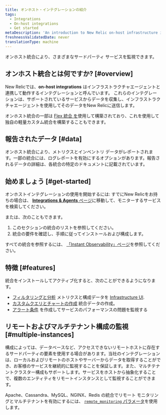 ```yaml
---
title: オンホスト・インテグレーションの紹介
tags:
  - Integrations
  - On-host integrations
  - Get started
metaDescription: 'An introduction to New Relic on-host infrastructure integrations, which instrument and report data from various third-party services.'
freshnessValidatedDate: never
translationType: machine
---
```


オンホスト統合により、さまざまなサードパーティ サービスを監視できます。

## オンホスト統合とは何ですか? [#overview]

New Relicでは、<DNT>**on-host integrations**</DNT> はインフラストラクチャエージェントと連携して動作するインテグレーションと呼んでいます。 これらのインテグレーションは、サポートされているサービスからデータを収集し、インフラストラクチャエージェントを使用してそのデータをNew Relicに送信します。

オンホスト統合の一部は [Flex 統合 を](/docs/infrastructure/host-integrations/host-integrations-list/flex-integration-tool-build-your-own-integration)使用して構築されており、これを使用して独自の軽量カスタム統合を構築することもできます。

## 報告されたデータ [#data]

オンホスト統合により、メトリクスとインベントリ データがレポートされます。一部の統合には、ログレポートを有効にするオプションがあります。報告されるデータの詳細は、各統合の特定のドキュメントに記載されています。

## 始めましょう [#get-started]

オンホストインテグレーションの使用を開始するには: すでにNew Relicをお持ちの場合は、 [<DNT>**Integrations &amp; Agents**</DNT> ページ](https://one.newrelic.com/marketplace)に移動して、モニターするサービスを検索してください。

または、次のこともできます。

1. このセクションの統合のリストを参照してください。
2. 統合の要件を確認し、手順に従ってインストールおよび構成します。

すべての統合を参照するには、 [「Instant Observability」ページ](https://newrelic.com/instant-observability)を参照してください。

## 特徴 [#features]

統合をインストールしてアクティブ化すると、次のことができるようになります。

* [フィルタリングと分析](/docs/infrastructure/integrations/find-use-infrastructure-integration-data) メトリクスと構成データを [Infrastructure UI](/docs/infrastructure/new-relic-infrastructure/getting-started/introduction-new-relic-infrastructure).
* [カスタムクエリとチャートの作成](/docs/using-new-relic/data/understand-data/query-new-relic-data) 統合データの作成。
* [アラート条件](/docs/alerts/new-relic-alerts/getting-started/alerts-glossary#alert-condition) を作成してサービスのパフォーマンスの問題を監視する

## リモートおよびマルチテナント構成の監視 [#multiple-instances]

構成によっては、データベースなど、アクセスできないリモートホストに存在するサードパーティの要素を使用する場合があります。当社のインテグレーションは、ローカルおよびリモートのホストやサーバーからデータを取得することができ、お客様のサービスを継続的に監視することを保証します。また、マルチテナントクラスター構成もサポートします。サービスをホストから抽象化することで、複数のエンティティをリモートインスタンスとして監視することができます。

Apache、Cassandra、MySQL、NGINX、Redis の統合でリモート モニタリングとマルチテナントを有効にするには、 [`remote_monitoring` パラメータ](/docs/infrastructure/host-integrations/understand-use-data/remote-monitoring-host-integrations)を使用します。